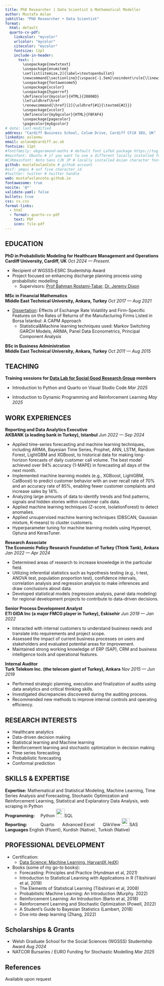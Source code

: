 ```yaml
---
title: PhD Researcher | Data Scientist & Mathematical Modeller
author: Mustafa Aslan
jobtitle: "PhD Researcher • Data Scientist"
format:
  html: default
  quarto-cv-pdf:
    linkcolor: "mycolor"
    urlcolor: "mycolor"
    citecolor: "mycolor"
    fontsize: 11pt
    include-in-header:
      text: |
        \usepackage{newtxtext}
        \usepackage{enumitem}
        \setlist[itemize,2]{label=\textopenbullet}
        \newcommand{\sectionline}{\vspace{-1.5em}\noindent\rule{\linewidth}{0.8pt}\vspace{-0.5em}}
        \usepackage{fontawesome5}
        \usepackage{xcolor}
        \usepackage{hyperref}
        \definecolor{mycolor}{HTML}{20808D}
        \let\oldhref\href
        \renewcommand{\href}[2]{\oldhref{#1}{\textmd{#2}}}
        \usepackage{xcolor}
        \definecolor{mybgcolor}{HTML}{FBFAF4}
        \usepackage{pagecolor}
        \pagecolor{mybgcolor}
# date: last-modified
address: "Cardiff Business School, Colum Drive, Cardiff CF10 3EU, UK"
linkedin: aslanmu
email: aslanm@cardiff.ac.uk
fontsize: 11pt
#fontfamily: ebgaramond-maths # default font LaTeX package https://tug.org/FontCatalogue/about.html
#mainfont: Ubuntu # if you want to use a different locally installed font
#CJKmainfont: Noto Sans CJK JP # locally installed Asian character font, must use with xelatex
github: mustafaslanCoto # github account
#osf: ymqui # osf five character id
#twitter: twitter # twitter handle
web: mustafaslancoto.github.io
fontawesome: true
nocite: '@*'
validate-yaml: false
bullets: true
css: cv.css
format-links:
  - html
  - format: quarto-cv-pdf
    text: PDF
    icon: file-pdf
---
```


\setlist[itemize,2]{label=\textopenbullet}

## **EDUCATION**

\sectionline

**PhD in Probabilistic Modeling for Healthcare Management and Operations**\
[**Cardiff University, Cardiff, UK**]{.cvinstitution} \hfill [*Oct 2024 --- Present*]{.cvdate}.

-   Recipient of WGSSS‑ESRC Studentship Award
-   Project focused on enhancing discharge planning process using probabilistic modelling
    -   Supervisors: [Prof Bahman Rostami‑Tabar](https://www.bahmanrt.com/), [Dr. Jeremy Dixon](https://profiles.cardiff.ac.uk/staff/dixonj7)

**MSc in Financial Mathematics**\
[**Middle East Technical University, Ankara, Turkey**]{.cvinstitution} \hfill [*Oct 2017 --- Aug 2021*]{.cvdate}

-   [Dissertation](https://open.metu.edu.tr/handle/11511/93166): Effects of Exchange Rate Volatility and Firm-Specific Features on the Rates of Returns of the Manufacturing Firms Listed in Borsa İstanbul: A CAPM Approach
    -   Statistical&Machine learning techniques used: Markov Switching GARCH Models, ARIMA, Panel Data Econometrics, Principal Component Analysis

**BSc in Business Administration**\
[**Middle East Technical University, Ankara, Turkey**]{.cvinstitution} \hfill [*Oct 2011 --- Aug 2015*]{.cvdate}

## **TEACHING** {style="page-break-before: always"}

\sectionline

[**Training sessions for [Data Lab for Social Good Research Group](https://www.cardiff.ac.uk/research/explore/research-units/data-lab-for-social-good) members**]{.cvinstitution}

-   Introduction to Python and Quarto on Visual Studio Code \hfill [*Mar 2025*]{.cvdate}

-   Introduction to Dynamic Programming and Reinforcement Learning \hfill [*May 2025*]{.cvdate}

## **WORK EXPERIENCES**

\sectionline

**Reporting and Data Analytics Executive**\
[**AKBANK (a leading bank in Turkey), Istanbul**]{.cvinstitution} \hfill [*Jun 2022 --- Sep 2024*]{.cvdate}

-   Applied time-series forecasting and machine learning techniques, including ARIMA, Bayesian Time Series, Prophet, ANN, LSTM, Random Forest, LightGBM and XGBoost, to historical data for making long-horizon forecasts of daily customer call volume. The best model achieved over 94% accuracy (1-MAPE) in forecasting all days of the next month.
-   Implemented machine learning models (e.g., XGBoost, LightGBM, CatBoost) to predict customer behavior with an over recall rate of 70% and an accuracy rate of 85%, enabling fewer customer complaints and increase sales by 14%.
-   Analyzing large amounts of data to identify trends and find patterns, signals and hidden stories within customer calls data.
-   Applied machine learning techniques (Z-score, IsolationForest) to detect anomalies.
-   Applied unsupervised machine learning techniques (DBSCAN, Gaussian mixture, K-means) to cluster customers.
-   Hyperparameter tuning for machine learning models using Hyperopt, Optuna and KerasTuner.

**Research Associate**\
[**The Economic Policy Research Foundation of Turkey (Think Tank), Ankara**]{.cvinstitution} \hfill [*Jan 2022 --- Apr 2024*]{.cvdate}

-   Determined areas of research to increase knowledge in the particular field.
-   Utilizing inferential statistics such as hypothesis testing (e.g., t-test, ANOVA test, population proportion test), confidence intervals, correlation analysis and regression analysis to make inferences and draw conclusions about data.
-   Developed statistical models (regression analysis, panel data modeling) for regional development projects to contribute to data-driven decisions.

**Senior Process Development Analyst**\
[**ETI GIDA Inc (a major FMCG player in Turkey), Eskisehir**]{.cvinstitution} \hfill [*Jun 2019 --- Jan 2022*]{.cvdate}

-   Interacted with internal customers to understand business needs and translate into requirements and project scope.
-   Assessed the impact of current business processes on users and stakeholders and evaluated potential areas for improvement.
-   Maintained strong working knowledge of ERP (SAP), CRM and business intelligence tools and operational features.

**Internal Auditor**\
[**Turk Telekom Inc. (the telecom giant of Turkey), Ankara**]{.cvinstitution} \hfill [*Nov 2015 --- Jun 2019*]{.cvdate}

-   Performed strategic planning, execution and finalization of audits using data analytics and critical thinking skills.
-   Investigated discrepancies discovered during the auditing process.
-   Recommended new methods to improve internal controls and operating efficiency.

## **RESEARCH INTERESTS** {style="page-break-before: always"}

\sectionline

-   Healthcare analytics
-   Data-driven decision making
-   Statistical learning and Machine learning
-   Reinforcement learning and stochastic optimization in decision making
-   Time series forecasting
-   Probabilistic forecasting
-   Conformal prediction

## **SKILLS & EXPERTISE** {style="page-break-before: always"}

\sectionline

**Expertise:** Mathematical and Statistical Modeling, Machine Learning, Time Series Analysis and Forecasting, Stochastic Optimization and Reinforcement Learning, Statistical and Explanatory Data Analysis, web scraping in Python\
**Programming:** ![](images/python.jpeg){width="15"}Python ![](images/sql.png){width="28"}SQL\
**Reporting:** ![](images/quarto.png){width="40" height="10"}Quarto ![](images/excel.png){width="22" height="15"}Advanced Excel ![](images/qlick.png){width="23" height="10"}QlikView ![](images/sas.png){width="26"}SAS\
**Languages** English (Fluent), Kurdish (Native), Turkish (Native)


## **PROFESSIONAL DEVELOPMENT** {style="page-break-before: always"}

\sectionline

-   Certification:
    -   [Data Science: Machine Learning, HarvardX (edX)](https://courses.edx.org/certificates/f1ae5e21826241a5ad7ebb4de58dabb4)
-   Books (some of my go-to books):
    -   Forecasting: Principles and Practice (Hyndman et al, 2021)
    -   Introduction to Statistical Learning with Applications in R (Tibshirani et al, 2019)
    -   The Elements of Statistical Learning (Tibshirani et al, 2008)
    -   Probabilistic Machine Learning: An Introduction (Murphy. 2022)
    -   Reinforcement Learning: An Introduction (Barto et al, 2018)
    -   Reinforcement Learning and Stochastic Optimization (Powell, 2022)
    -   A Student’s Guide to Bayesian Statistics (Lambert, 2018)
    -   Dive into deep learning (Zhang, 2022)

## **Scholarships & Grants**

\sectionline

-   Welsh Graduate School for the Social Sciences (WGSSS) Studentship Award \hfill [*Aug 2024*]{.cvdate}
-   NATCOR Bursaries / EURO Funding for Stochastic Modelling \hfill [*Mar 2025*]{.cvdate}

::: print-only
## **References** {.unlisted}

\sectionline

Available upon request
:::